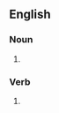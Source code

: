 {{also|rough and tumbles}}

==English==

===Noun===
{{head|en|noun plural form}}

# {{plural of|rough-and-tumble|lang=en}}

===Verb===
{{head|en|verb form}}

# {{en-third-person singular of|rough-and-tumble}}